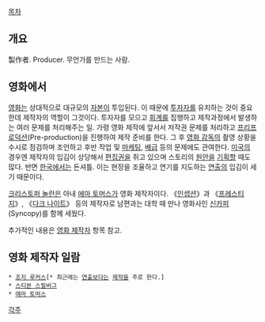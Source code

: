 [[목차]]
== 개요 ==
製作者. Producer. 무언가를 만드는 사람.

== 영화에서 ==
[[영화]]는 상대적으로 대규모의 [[자본]]이 투입된다. 이 때문에 [[투자자]]를 유치하는 것이 중요한데 제작자의 역할이 그것이다. 투자자를 모으고 [[회계]]를 집행하고 제작과정에서 발생하는 여러 문제를 처리해주는 일. 가령 영화 제작에 앞서서 저작권 문제를 처리하고 [[프리프로덕션]](Pre-production)을 진행하여 제작 준비를 한다. 그 후 [[영화 감독]]의 촬영 상황을 수시로 점검하며 조언하고 후반 작업 및 [[마케팅]], [[배급]] 등의 문제에도 관여한다. [[미국]]의 경우엔 제작자의 입김이 상당해서 [[편집]]권을 쥐고 있으며 스토리의 [[원안]]을 [[기획]]할 때도 많다. 반면 [[한국]]에서는 돈셔틀. 이는 현장을 조율하고 연기를 지도하는 [[연출]]의 입김이 세기 때문이다.

[[크리스토퍼 놀란]]은 아내 [[에마 토머스]]가 영화 제작자이다. 《[[인셉션]]》과 《[[프레스티지]]》, 《[[다크 나이트(영화)|다크 나이트]]》 등의 제작자로 남편과는 대학 때 만나 영화사인 [[신카피]](Syncopy)를 함께 세웠다.

추가적인 내용은 [[영화 제작자]] 항목 참고.

== 영화 제작자 일람 ==
 * [[조지 루커스]][* 최근에는 [[연출]]보다는 [[제작]]을 주로 한다.]
 * [[스티븐 스필버그]]
 * [[에마 토머스]]

[[각주]]
